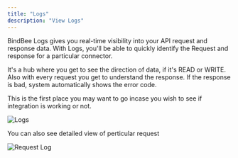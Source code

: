 ```yaml
---
title: "Logs"
description: "View Logs"
---
```


BindBee Logs gives you real-time visibility into your API request and response data. With Logs, you'll be able to quickly identify the Request and response for a particular connector.

It's a hub where you get to see the direction of data, if it's READ or WRITE. Also with every request you get to understand the response. If the response is bad, system automatically shows the error code.

<Tip>
  This is the first place you may want to go incase you wish to see if
  integration is working or not.
</Tip>

<img
  src="https://images.unifyx.dev/documentation_images/logs.png"
  alt="Logs"
  className="block"
/>

<Info>You can also see detailed view of perticular request</Info>

<img
  src="https://images.unifyx.dev/documentation_images/api_request.png"
  alt="Request Log"
  className="block"
/>
